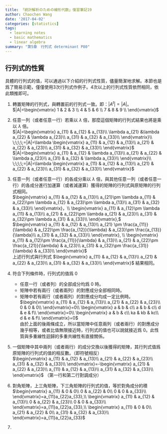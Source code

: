 ```yaml
---
title: 「統計解析のための線形代数」復習筆記19
author: Chaochen Wang
date: '2017-04-02'
categories: [statistics]
tags:
  - learning notes
  - basic mathematics
  - linear algebra
summary: "第5章　行列式 determinant P80"
---
```


## 行列式的性質
具體的行列式的值，可以通過以下介紹的行列式性質，儘量簡潔地求解。本節也是爲了簡易示範，僅僅使用3次行列式作例子。4次以上的行列式性質依然相同，依此類推即可。

1. 轉置矩陣的行列式，與轉置前的行列式一致。即：$|A^t|=|A|$。 <br>
   $|A|=\begin{vmatrix}
  1 & 2 & 3 \\
  4 & 5 & 6 \\
  7 & 8 & 9 \\
   \end{vmatrix}$
2. 任意一列（或者任意一行）若乘以 $\lambda$ 倍，那麼這個矩陣的行列式結果也將是乘以 $\lambda$ 倍。<br>
$|A|=\begin{vmatrix}
a_{11} & a_{12} & a_{13}\\
\lambda a_{21} &\lambda  a_{22} & \lambda a_{23}\\
a_{31} & a_{32} & a_{33}\\
\end{vmatrix}\\
\;\;\;\;=|A|=\lambda \begin{vmatrix}
a_{11} & a_{12} & a_{13}\\
a_{21} & a_{22} & a_{23}\\
a_{31} & a_{32} & a_{33}\\
\end{vmatrix}$<br>
$|A|=\begin{vmatrix}
a_{11} & a_{12} & \lambda a_{13}\\
a_{21} & a_{22} & \lambda a_{23}\\
a_{31} & a_{32} & \lambda a_{33}\\
\end{vmatrix}\\
\;\;\;\;=|A|=\lambda \begin{vmatrix}
a_{11} & a_{12} & a_{13}\\
a_{21} & a_{22} & a_{23}\\
a_{31} & a_{32} & a_{33}\\
\end{vmatrix}$
3. 任意一列（或者任意一行）的各成分乘以 $\lambda$ 倍，與其他任意一列（或者任意一行）的各成分進行加運算（或者減運算）獲得的矩陣的行列式與原矩陣的行列式相同。<br>
$\begin{vmatrix}
a_{11} & a_{12} & a_{13}\\
a_{21}\pm \lambda a_{11} & a_{22}\pm \lambda a_{12} & a_{23}\pm \lambda a_{13}\\
a_{31} & a_{32} & a_{33}\\
\end{vmatrix}，\\ \begin{vmatrix}
a_{11} & a_{12}\pm \lambda a_{11} & a_{13}\\
a_{21} & a_{22}\pm \lambda a_{21} & a_{23}\\
a_{31} & a_{32}\pm \lambda a_{31} & a_{33}\\
\end{vmatrix},$ <br>
$\begin{vmatrix}
a_{11} & a_{12} & a_{13}\\
a_{21} \pm \frac{a_{11}}{\lambda} & a_{22}\pm \frac{a_{12}}{\lambda} & a_{23}\pm \frac{a_{13}}{\lambda}\\
a_{31} & a_{32} & a_{33}\\
\end{vmatrix}, \\
\begin{vmatrix}
a_{11} & a_{12}\pm \frac{a_{11}}{\lambda}  & a_{13}\\
a_{21} & a_{22}\pm \frac{a_{21}}{\lambda}  & a_{23}\\
a_{31} & a_{32}\pm \frac{a_{31}}{\lambda}  & a_{33}\\
\end{vmatrix}$<br>
上述行列式與行列式 $\begin{vmatrix}
a_{11} & a_{12} & a_{13}\\
a_{21} & a_{22} & a_{23}\\
a_{31} & a_{32} & a_{33}\\
\end{vmatrix}$ 結果相同。

4. 符合下列條件時，行列式的值爲 $0$
    * 任意一行（或者列）的全部成分均爲 $0$ 時。
    * 矩陣中若有兩行（或者兩列）的對應成分全部相同時。
    * 矩陣中若有兩行（或者兩列）的對應成分均成一定比例時。<br>
   $\begin{vmatrix}
   a_{11} & a_{12} & a_{13}\\
   a_{21} & a_{22} & a_{23}\\
   0 & 0 & 0\\
   \end{vmatrix}=0\\
   \begin{vmatrix}
   a & b & c\\
   a & b & c\\
   d & e & f\\
   \end{vmatrix}=0\\
   \begin{vmatrix}
   a & b & c\\
   ka & kb & kc\\
   d & e & f\\
   \end{vmatrix}=0$<br>
   由於上面的後兩條成立，所以當矩陣中任意兩列（或者兩行）的對應成分幾乎相等，或者比值無限接近時，行列式的值也可以說就接近爲 $0$。此性質與多重線性迴歸的多重共線性有直接關係。

5. 一個矩陣中其中兩列（或者兩行）的成分交換以後獲得的矩陣，其行列式值爲原矩陣的行列式的值的相反數。（即符號相反）<br>
$\begin{vmatrix}
a_{11} & a_{12} & a_{13}\\
a_{21} & a_{22} & a_{23}\\
a_{31} & a_{32} & a_{33}\\
\end{vmatrix}=-\begin{vmatrix}
a_{21} & a_{22} & a_{23}\\
a_{11} & a_{12} & a_{13}\\
a_{31} & a_{32} & a_{33}\\
\end{vmatrix}$ （第一行和第二行對調成分）
6. 對角矩陣，上三角矩陣，下三角矩陣的行列式的值，等於對角成分的積<br>
$\begin{vmatrix}
a_{11} & 0 & 0\\
0 & a_{22} & 0\\
0 & 0 & a_{33}\\
\end{vmatrix}=a_{11}a_{22}a_{33},\\
\begin{vmatrix}
a_{11} & a_{12} & a_{13}\\
0 & a_{22} & a_{23}\\
0 & 0 & a_{33}\\
\end{vmatrix}=a_{11}a_{22}a_{33},\\
\begin{vmatrix}
a_{11} & 0 & 0\\
a_{21} & a_{22} & 0\\
a_{31} & a_{32} & a_{33}\\
\end{vmatrix}=a_{11}a_{22}a_{33}$
7.
